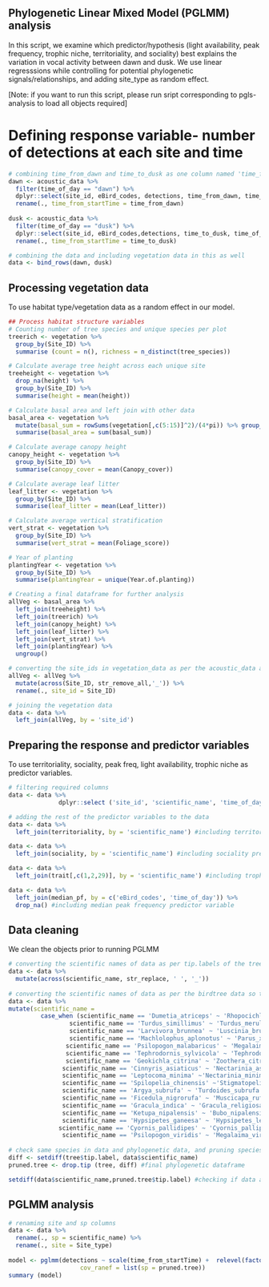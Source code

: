 
## Phylogenetic Linear Mixed Model (PGLMM) analysis
  
In this script, we examine which predictor/hypothesis (light availability, peak frequency, trophic niche, territoriality, and sociality) best explains the variation in vocal activity between dawn and dusk. We use linear regresssions while controlling for potential phylogenetic signals/relationships, and adding site_type as random effect.

[Note: if you want to run this script, please run sript corresponding to pgls-analysis to load all objects required]

# Defining response variable- number of detections at each site and time
```r
# combining time_from_dawn and time_to_dusk as one column named 'time_from_startTime'
dawn <- acoustic_data %>%
  filter(time_of_day == "dawn") %>%
  dplyr::select(site_id, eBird_codes, detections, time_from_dawn, time_of_day, scientific_name) %>%
  rename(., time_from_startTime = time_from_dawn)
  
dusk <- acoustic_data %>%
  filter(time_of_day == "dusk") %>%
  dplyr::select(site_id, eBird_codes,detections, time_to_dusk, time_of_day, scientific_name) %>%
  rename(., time_from_startTime = time_to_dusk)

# combining the data and including vegetation data in this as well  
data <- bind_rows(dawn, dusk)
```

## Processing vegetation data
To use habitat type/vegetation data as a random effect in our model.
```r
## Process habitat structure variables
# Counting number of tree species and unique species per plot
treerich <- vegetation %>% 
  group_by(Site_ID) %>% 
  summarise (count = n(), richness = n_distinct(tree_species))

# Calculate average tree height across each unique site
treeheight <- vegetation %>% 
  drop_na(height) %>% 
  group_by(Site_ID) %>% 
  summarise(height = mean(height))

# Calculate basal area and left join with other data
basal_area <- vegetation %>% 
  mutate(basal_sum = rowSums(vegetation[,c(5:15)]^2)/(4*pi)) %>% group_by(Site_ID, Site_type) %>% 
  summarise(basal_area = sum(basal_sum)) 

# Calculate average canopy height
canopy_height <- vegetation %>%
  group_by(Site_ID) %>%
  summarise(canopy_cover = mean(Canopy_cover))

# Calculate average leaf litter
leaf_litter <- vegetation %>%
  group_by(Site_ID) %>%
  summarise(leaf_litter = mean(Leaf_litter))

# Calculate average vertical stratification
vert_strat <- vegetation %>%
  group_by(Site_ID) %>%
  summarise(vert_strat = mean(Foliage_score))

# Year of planting
plantingYear <- vegetation %>%
  group_by(Site_ID) %>%
  summarise(plantingYear = unique(Year.of.planting))

# Creating a final dataframe for further analysis
allVeg <- basal_area %>% 
  left_join(treeheight) %>%
  left_join(treerich) %>%
  left_join(canopy_height) %>%
  left_join(leaf_litter) %>%
  left_join(vert_strat) %>%
  left_join(plantingYear) %>%
  ungroup()

# converting the site_ids in vegetation_data as per the acoustic_data and renaming the column
allVeg <- allVeg %>% 
  mutate(across(Site_ID, str_remove_all,'_')) %>%
  rename(., site_id = Site_ID)

# joining the vegetation data
data <- data %>% 
  left_join(allVeg, by = 'site_id')
```

## Preparing the response and predictor variables
To use territoriality, sociality, peak freq, light availability, trophic niche as predictor variables.
```r
# filtering required columns
data <- data %>% 
              dplyr::select ('site_id', 'scientific_name', 'time_of_day', 'time_from_startTime',  'eBird_codes', 'detections', 'Site_type', 'basal_area', 'count', 'richness', 'canopy_cover', 'richness', 'leaf_litter', 'vert_strat') #here we have our response variable (detections), random effects (vegetation data, Site_type), and one of the predictor variables, i.e. light availability in the form of 'time_from_startTime'

# adding the rest of the predictor variables to the data
data <- data %>%
  left_join(territoriality, by = 'scientific_name') #including territoriality predictor variable with reference categories: 1= Non-territorial, 2= Weakly territorial, 3= Highly territorial

data <- data %>%
  left_join(sociality, by = 'scientific_name') #including sociality predictor variable with reference categories: 0= Non-communal signallers, 1= Communal signallers

data <- data %>% 
  left_join(trait[,c(1,2,29)], by = 'scientific_name') #including trophic niche predictor variable with reference categories: 1= Invertivore, 2= Frugivore, Granivore, Nectarivore, 3= Omnivore

data <- data %>% 
  left_join(median_pf, by = c('eBird_codes', 'time_of_day')) %>%
  drop_na() #including median peak frequency predictor variable
```

## Data cleaning

We clean the objects prior to running PGLMM
```r
# converting the scientific names of data as per tip.labels of the tree
data <- data %>% 
  mutate(across(scientific_name, str_replace, ' ', '_')) 
  
# converting the scientific names of data as per the birdtree data so that both are matching
data <- data %>%
mutate(scientific_name = 
         case_when (scientific_name == 'Dumetia_atriceps' ~ 'Rhopocichla_atriceps',                scientific_name == 'Chrysocolaptes_guttacristatus' ~ 'Chrysocolaptes_lucidus',
                 scientific_name == 'Turdus_simillimus' ~ 'Turdus_merula', 
                 scientific_name == 'Larvivora_brunnea' ~ 'Luscinia_brunnea',
                 scientific_name == 'Machlolophus_aplonotus' ~ 'Parus_xanthogenys', 
                scientific_name == 'Psilopogon_malabaricus' ~ 'Megalaima_rubricapillus',
                scientific_name == 'Tephrodornis_sylvicola' ~ 'Tephrodornis_gularis',
                scientific_name == 'Geokichla_citrina' ~ 'Zoothera_citrina',
               scientific_name == 'Cinnyris_asiaticus' ~ 'Nectarinia_asiatica',
               scientific_name == 'Leptocoma_minima' ~'Nectarinia_minima',
               scientific_name == 'Spilopelia_chinensis' ~'Stigmatopelia_chinensis',
               scientific_name == 'Argya_subrufa' ~ 'Turdoides_subrufa',
               scientific_name == 'Ficedula_nigrorufa' ~ 'Muscicapa_ruficauda',
               scientific_name == 'Gracula_indica' ~ 'Gracula_religiosa',
               scientific_name == 'Ketupa_nipalensis' ~ 'Bubo_nipalensis',
               scientific_name == 'Hypsipetes_ganeesa' ~ 'Hypsipetes_leucocephalus',
              scientific_name == 'Cyornis_pallidipes' ~ 'Cyornis_pallipes',
               scientific_name == 'Psilopogon_viridis' ~ 'Megalaima_viridis', .default = scientific_name)) #final dataframe with variables
         
# check same species in data and phylogenetic data, and pruning species from the tree which are not present in the data
diff <- setdiff(tree$tip.label, data$scientific_name)
pruned.tree <- drop.tip (tree, diff) #final phylogenetic dataframe

setdiff(data$scientific_name,pruned.tree$tip.label) #checking if data and pruned.tree have the same species: result- 'character(0)'
```

## PGLMM analysis
```r
# renaming site and sp columns
data <- data %>% 
  rename(., sp = scientific_name) %>%
  rename(., site = Site_type)
     
model <- pglmm(detections ~ scale(time_from_startTime) +  relevel(factor(territory), ref = 3) + factor(sociality) + scale(median_peak_freq) + relevel(factor(trophic_niche), ref = 1) + (1|site), data = data, family = "poisson",
                    cov_ranef = list(sp = pruned.tree))
summary (model)
```


